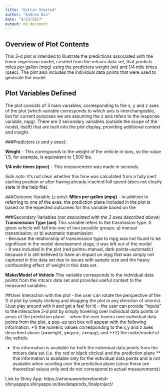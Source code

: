 ```yaml
---
title: "Gettin Started"
author: "Andrew Nix"
date: "4/23/2017"
output: md_document
---
```


## Overview of Plot Contents
This 3-d plot is intended to illustrate the predictions associated with the linear regression model, created from the *mtcars* data set, that predicts miles per gallon (mpg) using the predictors weight (wt) and 1/4 mile times  (qsec).  The plot also includes the individual data points that were used to generate the model

## Plot Variables Defined 
The plot consists of 3 main variables, corresponding to the x, y and z axes of the plot (which variable corresponds to which axis is interchangeable, but for current purposes we are assuming the z axis refers to the response variable, mpg).   There are 2 secondary variables (outside the scope of the model, itself) that are built into the plot display, providing additional context and insight.

###Predictors (*x and y axes*):  

**Weight** 
- This corresponds to the weight of the vehicle in tons, so the value 1.5, for example, is equivalent to 1,500 lbs.

**1/4 mile times (qsec)**
- This measurement was made in seconds. 

*Side note*: It's not clear whether this time was calculated from a fully inert starting position or after having already reached full speed (does not clearly state in the help file).

###Outcome Variable (*z axis*):
**Miles per gallon (mpg)**
- in addition to referring to one of the axes, the prediction plane included in the plot is based on the expected outcomes for this variable based on the 

###Secondary Variables (*not associated with the 3 axes described above*)
**Transmission Type (am)**
This variable refers to the trasmission type.  A given vehicle will fall into one of two possible groups: 
a) manual transmission;  or 
b) automatic transmission  
- Because the relationship of transmission type to mpg was not found to be significant in the model development stage, it was left out of the model  
- It was included in the plot (red points=manual, dark points=automatic) because it is still believed to have an impact on mpg that was simply not captured in this data set due to issues with sample size and the heavy confounding effect of weight in this data set.

**Make/Model of Vehicle**
This variable corresponds to the individual data points from the mtcars data set and provides useful context to the measured variables.

##User Interaction with the plot 
- the user can rotate the perspective of the 3-d plot by simply clicking and dragging the plot in any direciton of interest. (Just play around with it and get a feel for it)
- the user can provide "inputs" to the interactive 3-d plot by simply hovering over individual data points or areas of the prediction plane.
- when the user hovers over individual data points from the plot, a pop-up text box will appear with the following information: 
        *1) the numeric values corresponding to the x,y and z axes described above (x=weight, y=qsec, z=mpg); and
        **2) the make/model of the vehicle
        
*  this information is available for both the individual data points from the mtcars data set (i.e. the red or black circles) and the prediction plane
** this information is available only for the individual data points and is not available when scrolling over the prediction plane (since these are theoretical values only and do not correspond to actual measurements)

Link to Shiny App: 
https://whenuwereherehereb4-shinyappps.shinyapps.io/devdataprods_finalproject/
 